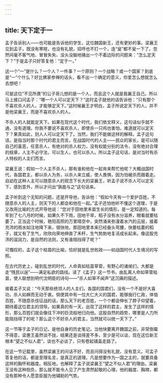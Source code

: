 ```yaml
---
---
---
```

title: 天下定于一
---




孟子告诉别人——也可能是告诉他的学生，这位魏国新王，还有更妙的事。梁襄王见到孟子，既没有寒暄，也没有礼貌，招呼也不打一个，连“叟”都不叟一下了。忽然间毫不客气地、冒冒失失、没头没脑地捅出一个不着边际的问题来：“怎么定天下？”于是孟子只好答复他：“定于一。”

这一个“一”是什么？一个人？一件事？一个原则？一个战略？或一个国家？到底是“一”个什么？好比佛家参禅的话头，看不出一个确定的意义，你爱怎么想就怎么去想吧！

可是这位“不见所畏”的公子哥儿想的是一个人，而且这个人就是我襄王自己。所以马上接口问孟子：“哪一个人可以定天下？”这时孟子就他的话告诉他：“只有那个不喜欢杀人的人，才能够定天下。”这时候襄王才明白，孟子所说定天下的人，并不是他梁襄王，而是不喜欢杀人的人。

不杀人的人就能定天下。如果在现代这个时代，我们依文释义，这句话似乎就不通，没有道理。你我不要说不喜欢杀人，即使杀一只鸡也害怕，难道就可以定天下？果真如此，则人人可以定天下了。当然，我们不能做这样的解释。孟子这句话，是指当时那个时代的君主而言。在战国时代的人主——民众的家长，是可以随自己的喜恶，任意杀人，有绝对的杀人权力，没有权能分别的法令，没有绝对合理的规章，人主不必守法，可以生人，也可以杀人。所以孟子这句话，是对当时有杀人特权的人主们而言。

梁襄王说：假如一个人主不杀人，那有谁和他在一起肯来帮忙他呢？大概战国时代，各国君主，都以杀人为务，以杀人来立威，使人畏惧，因为怕被杀而跟着走。自幼在这种人主可以随意杀人的观念下长大的梁襄王，听孟子说不杀人可以定天下，感到意外，所以才问出“孰能与之”这句话来。

孟子听到这个无知的问题，还是开导他，告诉他：“假如今天有一个爱护百姓，不随意杀人的人主，则天下的人都会和他在一起。”孟子还怕他听不懂这个道理，于是又改用比喻的方式开导他说：“您对于田地里禾苗生长的情形，是一定知道的。每年到了七八月的时候，如果久不下雨，田地干旱，稻子没有水分滋养，眼看就要枯萎了。正当这个时候，艳阳高照的万里晴空中，突然涌来弥漫着水汽的云层，接着充沛的雨水如注地降下来，很快地，那田地里本来已经垂头弯腰，快要枯萎的稻子，就又有了生气，欣欣向荣地伸直了禾秆，生气勃勃地复活成长起来。像这股充沛的滋润力，是自然的法则，又有谁阻挡得了呢？”

可慨叹的，孟子这个枯苗的比喻，恰好就是乱世败政——如战国时代人生境况的写照。

在古代历史上，碰到乱世的时代，人命真如枯苗草菅，有野心的诸侯们，大都是走“残民以逞”——满足私欲的路线。读了《孟子》这一节书，由乱离人命如草菅枯苗，使人联想到明代沈明臣的诗句——“杀人如草不闻声”这沉痛的描述。

接着孟子又说：“今天那些统领人的人主们，各国的国君们，没有一个不是好大喜功，杀人如麻而无动于衷。倘使其中有一位大仁大义的国君，能够施行仁政，体恤百姓，不随意杀伐征战的话，那么天下的老百姓，一个个都会伸长了脖子仰望着，期待着这位君主的领导。如果真的有一天，出现了这样的君主，发生了这样的情形，那么百姓们就会像往下冲的巨流般地归向他。这股自然的趋势，哪里是人力所能阻挡得了的呢？那么这个不好杀人的君主，当然就可以统一天下了。”

这一节等于孟子的日记，是他自身的历史笔记。当他快要离开魏国之前，非常倒霉不得意，梁惠王虽然谈不拢，结果还是谈得差不多，至少是可以谈，现在这位新王根本“望之不似人君”，谈也不必谈了，只有卷起铺盖走路了。

在这一节记载里，虽然梁襄王的问话不好，而且问得没有礼貌，没有意义。可孟子答复他的话，都是至理名言，是真正的道理。凡是想要作为一国之主的，就要具备这样的胸怀和器度。相反地，也解释了孟子说梁襄王“望之不似人君”的理由。梁襄王没有这种抱负，那么就不能令人见了产生肃然起敬的心理，他的器度、胸襟，都没有那种令人愿意臣服为他辅助的气势。